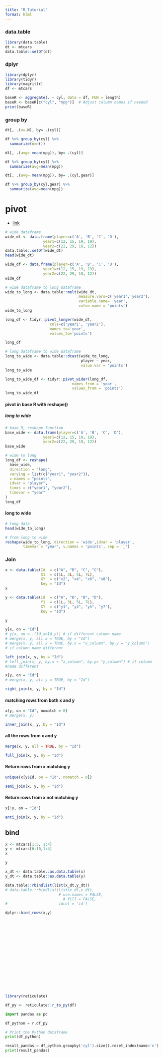 ```yaml
---
title: "R_Tutorial"
format: html
---
```



:::{layout-ncol=3}

### data.table
```r
library(data.table)
dt <- mtcars
data.table::setDT(dt)

```

### dplyr 

```r
library(dplyr)
library(tidyr)
library(magrittr)
df <- mtcars
```

```r
baseR <- aggregate(. ~ cyl, data = df, FUN = length)
baseR <- baseR[c("cyl", "mpg")]  # Adjust column names if needed
print(baseR)

```

:::

### group by


:::{layout-ncol=2}

```r
dt[, .(n=.N), by= .(cyl)]

```

```r
df %>% group_by(cyl) %>% 
  summarize(n=n())
```
:::


::: {layout-ncol=2}

```r
dt[, .(avg= mean(mpg)), by= .(cyl)]
```


```r

df %>% group_by(cyl) %>% 
  summarize(avg=mean(mpg))

```

:::


::: {layout-ncol=2}

```r

dt[, .(avg= mean(mpg)), by= .(cyl,gear)]

```

```r

df %>% group_by(cyl,gear) %>% 
  summarize(avg=mean(mpg))

```

:::

# pivot

- [link](https://www.statology.org/pivot_longer-in-r/)

::: {layout-ncol=2}


```r
# wide dataframe
wide_dt <- data.frame(player=c('A', 'B', 'C', 'D'),
                 year1=c(12, 15, 19, 19),
                 year2=c(22, 29, 18, 12))
data.table::setDT(wide_dt)
head(wide_dt)

```


```r
wide_df <- data.frame(player=c('A', 'B', 'C', 'D'),
                 year1=c(12, 15, 19, 19),
                 year2=c(22, 29, 18, 12))
wide_df
```

:::

::: {layout-ncol=2}


```r
# wide dataframe to long dataframe
wide_to_long <- data.table::melt(wide_dt,
                                 measure.vars=c('year1','year2'),
                                 variable.name= 'year',
                                 value.name = 'points')
wide_to_long

```


```r
long_df <- tidyr::pivot_longer(wide_df,
                    cols=c('year1', 'year2'),
                    names_to='year',
                    values_to='points')

long_df
```

:::

::: {layout-ncol=2}

```r
# long dataframe to wide dataframe
long_to_wide <- data.table::dcast(wide_to_long, 
                                  player ~ year,
                                  value.var = 'points')
long_to_wide
```

```r
long_to_wide_df <- tidyr::pivot_wider(long_df,
                              names_from = 'year',
                              values_from = 'points')
long_to_wide_df
```

:::

#### pivot in base R with reshape()
##### long to wide
::: {layout-ncol=2}

```r
# base R, reshape function
base_wide <- data.frame(player=c('A', 'B', 'C', 'D'),
                 year1=c(12, 15, 19, 19),
                 year2=c(22, 29, 18, 12))
base_wide
```



```r
# wide to long
long_df <- reshape(
  base_wide,
  direction = "long",
  varying = list(c("year1", "year2")),
  v.names = "points",
  idvar = "player",
  times = c("year1", "year2"),
  timevar = "year"
)
long_df

```

:::

#### long to wide
::: {layout-ncol=2}

```r
# long data
head(wide_to_long)
```


```r
# from long to wide
reshape(wide_to_long, direction = 'wide',idvar = 'player',
        timevar = 'year', v.names = 'points', sep = '_')
```


::: 

### Join 

::: {layout-ncol=2}

```r
x <- data.table(Id  = c("A", "B", "C", "C"),
                X1  = c(1L, 3L, 5L, 7L),
                XY  = c("x2", "x4", "x6", "x8"),
                key = "Id")
x

```

```r

y <- data.table(Id  = c("A", "B", "B", "D"),
                Y1  = c(1L, 3L, 5L, 7L),
                XY  = c("y1", "y3", "y5", "y7"),
                key = "Id")

y
```

:::


::: {layout-ncol=2}

```r
y[x, on = "Id"]
# y[x, on = .(Id_x=Id_y)] # if different column name
# merge(x, y, all.x = TRUE, by = "Id")
# merge(x, y, all.x = TRUE, by.x = "x_column", by.y = "y_column") 
# if column name different

```

```r
left_join(x, y, by = "Id")
# left_join(x, y, by.x = "x_column", by.y= "y_column") # if column
#name different

```

:::



::: {layout-ncol=2}



```r
x[y, on = "Id"]
# merge(x, y, all.y = TRUE, by = "Id")

```

```r
right_join(x, y, by = "Id")

```

:::

#### matching rows from both x and y

::: {layout-ncol=2}

```r
x[y, on = "Id", nomatch = 0]
# merge(x, y)

```

```r
inner_join(x, y, by = "Id")

```

:::

#### all the rows from x and y
::: {layout-ncol=2}

```r
merge(x, y, all = TRUE, by = "Id")

```

```r
full_join(x, y, by = "Id")

```

:::

#### Return rows from x matching y

::: {layout-ncol=2}

```r
unique(x[y$Id, on = "Id", nomatch = 0])

```

```r
semi_join(x, y, by = "Id")

```

:::


#### Return rows from x not matching y

::: {layout-ncol=2}

```r

x[!y, on = "Id"]

```

```r
anti_join(x, y, by = "Id")

```

:::

## bind

::: {layout-ncol=2}

```r
x <- mtcars[1:5, 1:4]
y <- mtcars[6:10,1:4]
x

```

```r
y

```

:::

```r
x_dt <- data.table::as.data.table(x)
y_dt <- data.table::as.data.table(y)

```

::: {layout-ncol=2}

```r
data.table::rbindlist(list(x_dt,y_dt))
# data.table::rbindlist(list(x_dt,y_dt), 
                        # use.names = FALSE,
                          # fill = FALSE,
#                       idcol = 'id')

```

```r
dplyr::bind_rows(x,y)

```

:::
::: {layout-ncol=2}

```r


```

```r


```

:::
::: {layout-ncol=2}

```r


```

```r


```

:::
::: {layout-ncol=2}

```r


```

```r


```

:::
::: {layout-ncol=2}

```r


```

```r


```

:::
::: {layout-ncol=2}

```r


```

```r


```

:::
::: {layout-ncol=2}

```r


```

```r


```

:::
::: {layout-ncol=2}

```r


```

```r


```

:::
::: {layout-ncol=2}

```r


```

```r


```

:::
::: {layout-ncol=2}

```r


```

```r
library(reticulate)

df_py <- reticulate::r_to_py(df)

```

:::


```python
import pandas as pd

```



```python


df_python = r.df_py

# Print the Python dataframe
print(df_python)

```



```python
result_pandas = df_python.groupby('cyl').size().reset_index(name='n')
print(result_pandas)

```
